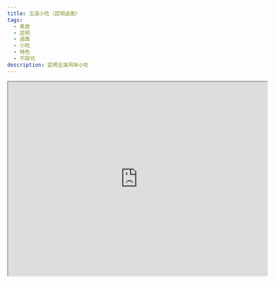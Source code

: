 ```yaml
---
title: 玉溪小吃（昆明卤面）
tags:
  - 美食
  - 昆明
  - 卤面
  - 小吃
  - 特色
  - 不踩坑
description: 昆明玉溪风味小吃
---
```

<iframe 
  src="https://www.google.com/maps/embed?pb=!1m18!1m12!1m3!1d552.2903875687072!2d102.68858571586033!3d25.005433468773102!2m3!1f0!2f0!3f0!3m2!1i1024!2i768!4f13.1!3m3!1m2!1s0x36d0846ce8b5abf1%3A0x1c97218ad1dd9320!2z546J5rqq5bCP5ZCD!5e0!3m2!1szh-CN!2sus!4v1760774222802!5m2!1szh-CN!2sus" 
  width="600" 
  height="450" 
  style={{border:0}} 
  allowFullScreen 
  loading="lazy" 
  referrerPolicy="no-referrer-when-downgrade"
  title="地图位置"
></iframe>
